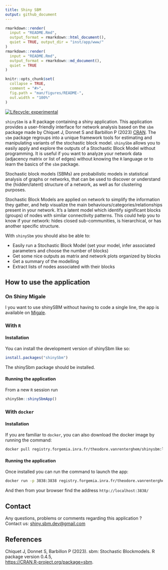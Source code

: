 ```yaml
---
title: Shiny SBM
output: github_document
---
```


<!-- Compiling paragraph: start -->
```r
rmarkdown::render(
  input = "README.Rmd",
  output_format = rmarkdown::html_document(),
  quiet = TRUE, output_dir = "inst/app/www/"
)
rmarkdown::render(
  input = "README.Rmd",
  output_format = rmarkdown::md_document(),
  quiet = TRUE
)
```



```r
knitr::opts_chunk$set(
  collapse = TRUE,
  comment = "#>",
  fig.path = "man/figures/README-",
  out.width = "100%"
)
```



<!-- badges: start -->
[![Lifecycle: experimental](https://img.shields.io/badge/lifecycle-experimental-orange.svg)](https://lifecycle.r-lib.org/articles/stages.html#experimental)
<!-- badges: end -->

`shinySbm` is a R package containing a shiny application. This application provides a user-friendly interface for network analysis based on the `sbm` package made by Chiquet J, Donnet S and Barbillon P (2023) [CRAN](https://CRAN.R-project.org/package=sbm). The `sbm` package regroups into a unique framework tools for estimating and manipulating variants of the stochastic block model.
`shinySbm` allows you to easily apply and explore the outputs of a Stochastic Block Model without programming. It is useful if you want to analyze your network data (adjacency matrix or list of edges) without knowing the `R` language or to learn the basics of the `sbm` package. 

Stochastic block models (SBMs) are probabilistic models in statistical analysis of graphs or networks, that can be used to discover or understand the (hidden/latent) structure of a network, as well as for clustering purposes. 

Stochastic Block Models are applied on network to simplify the information they gather, and help visualize the main behaviours/categories/relationships present in your network. It's a latent model which identify significant blocks (groups) of nodes with similar connectivity patterns. This could help you to know if your network: hides closed sub-communities, is hierarchical, or has another specific structure. 

With `shinySbm` you should also be able to: 

 - Easily run a Stochastic Block Model (set your model, infer associated parameters and choose the number of blocks)
 - Get some nice outputs as matrix and network plots organized by blocks
 - Get a summary of the modelling
 - Extract lists of nodes associated with their blocks


## How to use the application

### On Shiny Migale

I you want to use shinySBM without having to code a single line, the app is available on [Migale](https://shiny.migale.inrae.fr/app/ShinySBM).

### With `R`

#### Installation

You can install the development version of shinySbm like so:

``` r
install.packages("shinySbm")
```

The shinySbm package should be installed. 

#### Running the application

From a new `R` session run

``` r
shinySbm::shinySbmApp()
```

### With `docker`

#### Installation

If you are familiar to `docker`, you can also download the docker image by running the command:

``` bash
docker pull registry.forgemia.inra.fr/theodore.vanrenterghem/shinysbm:latest
```
#### Running the application

Once installed you can run the command to launch the app:

``` bash
docker run -p 3838:3838 registry.forgemia.inra.fr/theodore.vanrenterghem/shinysbm:latest
```

And then from your browser find the address `http://localhost:3838/`

## Contact

Any questions, problems or comments regarding this application ?        
Contact us: [shiny.sbm.dev@gmail.com](mailto:shiny.sbm.dev@gmail.com)

## References

Chiquet J, Donnet S, Barbillon P (2023).  sbm: Stochastic Blockmodels. R package version 0.4.5,  
[https://CRAN.R-project.org/package=sbm](https://CRAN.R-project.org/package=sbm).

